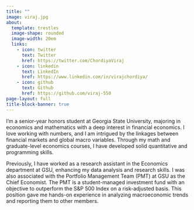 ```yaml
---
title: ""
image: viraj.jpg
about:
  template: trestles
  image-shape: rounded
  image-width: 20em
  links:
    - icon: twitter
      text: Twitter
      href: https://twitter.com/ChordiyaViraj
    - icon: linkedin
      text: LinkedIn
      href: https://www.linkedin.com/in/virajchordiya/
    - icon: github
      text: Github
      href: https://github.com/viraj-550
page-layout: full
title-block-banner: true
---
```


I'm a senior-year honors student at Georgia State University, majoring in economics and mathematics with a deep interest in financial economics. I love working with numbers, and I am intrigued by the linkages between financial markets and global macro variables. Through my math and graduate-level economics courses, I have developed solid quantitative and programming skills.

Previously, I have worked as a research assistant in the Economics department at GSU, enhancing my data analysis and research skills. I was also associated with the Portfolio Management Team (PMT) at GSU as the Chief Economist. The PMT is a student-managed investment fund with an objective to outperform the S&P 500 Index on a risk-adjusted basis. This position gave me hands-on experience in analyzing macroeconomic trends and reporting them to other members.
